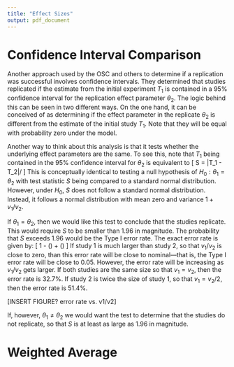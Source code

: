 ```yaml
---
title: "Effect Sizes"
output: pdf_document
---
```


# Confidence Interval Comparison

Another approach used by the OSC and others to determine if a replication was successful involves confidence intervals. 
They determined that studies replicated if the estimate from the initial experiment $T_1$ is contained in a 95\% confidence interval for the replication effect parameter $\theta_2$. 
The logic behind this can be seen in two different ways. 
On the one hand, it can be conceived of as determining if the effect parameter in the replicate $\theta_2$ is different from the estimate of the initial study $T_1$. 
Note that they will be equal with probability zero under the model.

Another way to think about this analysis is that it tests whether the underlying effect parameters are the same.
To see this, note that $T_1$ being contained in the 95\% confidence interval for $\theta_2$ is equivalent to 
\[
S = |T_1 - T_2|/\sqrt{v_2} \leq 1.96
\]
This is conceptually identical to testing a null hypothesis of $H_0: \theta_1 = \theta_2$ with test statistic $S$ being compared to a standard normal distribution.
However, under $H_0$, $S$ does not follow a standard normal distribution.
Instead, it follows a normal distribution with mean zero and variance $1 + v_1/v_2$. 

If $\theta_1 = \theta_2$, then we would like this test to conclude that the studies replicate.
This would require $S$ to be smaller than 1.96 in magnitude. 
The probability that $S$ exceeds 1.96 would be the Type I error rate. 
The exact error rate is given by:
\[
1 - \Phi\left(\frac{1.96}{\sqrt{1 + v_1/v_2}}\right) + \Phi\left(\frac{-1.96}{\sqrt{1 + v_1/v_2}}\right)
\]
If study 1 is much larger than study 2, so that $v_1/v_2$ is close to zero, than this error rate will be close to nominal---that is, the Type I error rate will be close to 0.05.
However, the error rate will be increasing as $v_1/v_2$ gets larger. 
If both studies are the same size so that $v_1 = v_2$, then the error rate is 32.7\%. 
If study 2 is twice the size of study 1, so that $v_1 = v_2/2$, then the error rate is 51.4\%. 

[INSERT FIGURE? error rate vs. v1/v2]

If, however, $\theta_1 \neq \theta_2$ we would want the test to determine that the studies do not replicate, so that $S$ is at least as large as 1.96 in magnitude.


# Weighted Average